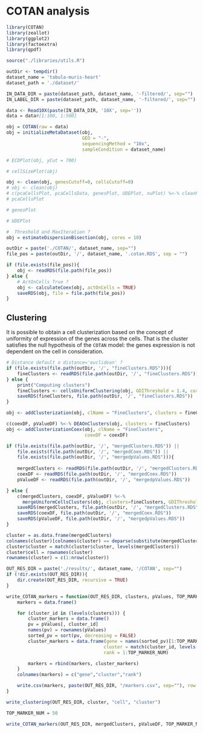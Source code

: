 # COTAN analysis

```r
library(COTAN)
library(zeallot)
library(ggplot2)
library(factoextra)
library(qpdf)

source("./libraries/utils.R")
```

```r
outDir <- tempdir()
dataset_name = 'tabula-muris-heart'
dataset_path = './dataset/'

IN_DATA_DIR = paste(dataset_path, dataset_name, '-filtered/', sep="")
IN_LABEL_DIR = paste(dataset_path, dataset_name, '-filtered/', sep="")
```

```r
data <- Read10X(paste(IN_DATA_DIR, '10X', sep=''))
data = data#[1:100, 1:500]
```

```r
obj = COTAN(raw = data)
obj = initializeMetaDataset(obj,
                            GEO = "-",
                            sequencingMethod = "10x",
                            sampleCondition = dataset_name)

```

```r
# ECDPlot(obj, yCut = 700)

```

```r
# cellSizePlot(obj)
```

```r
obj <- clean(obj, genesCutoff=0, cellsCutoff=0)
# obj <- clean(obj)
# c(pcaCellsPlot, pcaCellsData, genesPlot, UDEPlot, nuPlot) %<-% cleanPlots(obj)
# pcaCellsPlot 
```

```r
# genesPlot
```

```r
# UDEPlot
```

```r
#  Threshold and MaxIteration ?
obj = estimateDispersionBisection(obj, cores = 10)

```

```r
outDir = paste('./COTAN/', dataset_name, sep="")
file_pos = paste(outDir, '/', dataset_name, '.cotan.RDS', sep = "")
```

```r
if (file.exists(file_pos)){
    obj <- readRDS(file.path(file_pos))
} else {
    # ActOnCells True ?
    obj <- calculateCoex(obj, actOnCells = TRUE)
    saveRDS(obj, file = file.path(file_pos))
}
```

## Clustering

It is possible to obtain a cell clusterization based on the concept of uniformity of expression of the genes across the cells. That is the cluster satisfies the null hypothesis of the `COTAN` model: the genes expression is not dependent on the cell in consideration.
```r
# Distance default o distance='euclidean' ?
if (file.exists(file.path(outDir, '/', "fineClusters.RDS"))){
    fineClusters <- readRDS(file.path(outDir, '/', "fineClusters.RDS"))
} else {
    print("Computing clusters")
    fineClusters <- cellsUniformClustering(obj, GDIThreshold = 1.4, cores = 6)
    saveRDS(fineClusters, file.path(outDir, '/', "fineClusters.RDS"))
}
```
```r
obj <- addClusterization(obj, clName = "FineClusters", clusters = fineClusters)
```

```r
c(coexDF, pValueDF) %<-% DEAOnClusters(obj, clusters = fineClusters)
obj <- addClusterizationCoex(obj, clName = "FineClusters",
                             coexDF = coexDF)
```

```r
if (file.exists(file.path(outDir, '/', "mergedClusters.RDS")) ||
    file.exists(file.path(outDir, '/', "mergedCoex.RDS")) || 
    file.exists(file.path(outDir, '/', "mergedpValues.RDS"))){
        
    mergedClusters <- readRDS(file.path(outDir, '/', "mergedClusters.RDS"))
    coexDF <- readRDS(file.path(outDir, '/', "mergedCoex.RDS"))
    pValueDF <- readRDS(file.path(outDir, '/', "mergedpValues.RDS"))

} else {
    c(mergedClusters, coexDF, pValueDF) %<-%
      mergeUniformCellsClusters(obj, clusters=fineClusters, GDIThreshold = 2.1, cores = 8)
    saveRDS(mergedClusters, file.path(outDir, '/', "mergedClusters.RDS"))
    saveRDS(coexDF, file.path(outDir, '/', "mergedCoex.RDS"))
    saveRDS(pValueDF, file.path(outDir, '/', "mergedpValues.RDS"))
}
```
```r
cluster = as.data.frame(mergedClusters)
colnames(cluster)[colnames(cluster) == deparse(substitute(mergedClusters))] <- "cluster"
cluster$cluster = match(cluster$cluster, levels(mergedClusters))
cluster$cell = rownames(cluster)
rownames(cluster) = c(1:nrow(cluster))
```

```r
OUT_RES_DIR = paste('./results/', dataset_name, '/COTAN', sep="")
if (!dir.exists(OUT_RES_DIR)){
    dir.create(OUT_RES_DIR, recursive = TRUE)
}

write_COTAN_markers = function(OUT_RES_DIR, clusters, pValues, TOP_MARKER_NUM) {
    markers = data.frame()

    for (cluster_id in (levels(clusters))) {
        cluster_markers = data.frame()
        pv = pValues[, cluster_id]
        names(pv) = rownames(pValues)
        sorted_pv = sort(pv, decreasing = FALSE)
        cluster_markers = data.frame(gene = names(sorted_pv)[1:TOP_MARKER_NUM],
                                    cluster = match(cluster_id, levels(clusters)),
                                    rank = 1:TOP_MARKER_NUM)

        markers = rbind(markers, cluster_markers)
    }
    colnames(markers) = c("gene","cluster","rank")

    write.csv(markers, paste(OUT_RES_DIR, "/markers.csv", sep=""), row.names = FALSE)
}

write_clustering(OUT_RES_DIR, cluster, "cell", "cluster")

TOP_MARKER_NUM = 50

write_COTAN_markers(OUT_RES_DIR, mergedClusters, pValueDF, TOP_MARKER_NUM)

```
